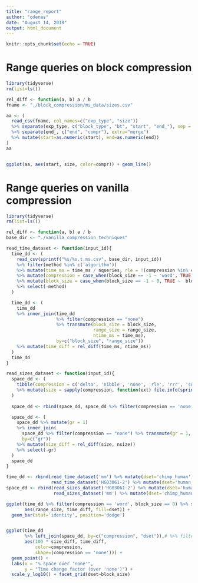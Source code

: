 ```yaml
---
title: "range_report"
author: "odenas"
date: "August 14, 2019"
output: html_document
---
```


```r
knitr::opts_chunk$set(echo = TRUE)
```


# Range queries on block compression 
```r
library(tidyverse)
rm(list=ls())

rel_diff <- function(a, b) a / b
fname <- "./block_compression/ms_data/sizes.csv"

aa <- (
  read_csv(fname, col_names=c("exp_type", "size"))
  %>% separate(exp_type, c("block_type", "bt", "start", "end_"), sep = "_")
  %>% separate(end_, c("end", "compr"), extra="merge")
  %>% mutate(start=as.numeric(start), end=as.numeric(end))
)
aa


ggplot(aa, aes(start, size, color=compr)) + geom_line()

```

# Range queries on vanilla compression 
```r
library(tidyverse)
rm(list=ls())

rel_diff <- function(a, b) a / b
base_dir <- "./vanilla_compression_techniques"

read_time_dataset <- function(input_id){
  time_dd <- (
    read_csv(sprintf("%s/%s.t.ms.csv", base_dir, input_id))
    %>% filter(method %in% c('algorithm'))
    %>% mutate(time_ms = time_ms / nqueries, rle = !(compression %in% c("none", "rrr")))
    %>% mutate(compression = case_when(block_size == -1 ~ 'word', TRUE ~  compression))
    %>% mutate(block_size = case_when(block_size == -1 ~ 0, TRUE ~  block_size))
    %>% select(-method)
  )

  time_dd <- (
    time_dd 
    %>% inner_join(time_dd
                   %>% filter(compression == "none")
                   %>% transmute(block_size = block_size,
                                 range_size = range_size,
                                 ntime_ms = time_ms),
                   by=c("block_size", "range_size"))
    %>% mutate(time_diff = rel_diff(time_ms, ntime_ms))
  )
  time_dd
}

read_sizes_dataset <- function(input_id){
  space_dd <- (
    tibble(compression = c('delta', 'nibble', 'none', 'rle', 'rrr', 'succint'))
    %>% mutate(size = sapply(compression, function(ext) file.info(sprintf('%s/%s.t.ms.%s', base_dir, input_id, ext))$size))
  )
  
  space_dd <- rbind(space_dd, space_dd %>% filter(compression == 'none') %>% mutate(compression = 'word'))

  space_dd <- (
    space_dd %>% mutate(gr = 1)
    %>% inner_join(
      space_dd %>% filter(compression == "none") %>% transmute(gr = 1, nsize=size),
      by=c("gr"))
    %>% mutate(size_diff = rel_diff(size, nsize))
    %>% select(-gr)
  )
  space_dd  
}

time_dd <- rbind(read_time_dataset('mm') %>% mutate(dset='chimp_human'),
                 read_time_dataset('HG03061-2') %>% mutate(dset='human_human'))
space_dd <- rbind(read_sizes_dataset('HG03061-2') %>% mutate(dset='human_human'),
                  read_sizes_dataset('mm') %>% mutate(dset='chimp_human'))

ggplot(time_dd %>% filter(compression == 'word', block_size == 0) %>% select(-block_size),
       aes(range_size, time_diff, fill=dset)) +
  geom_bar(stat='identity', position='dodge')


ggplot(time_dd
       %>% left_join(space_dd, by=c("compression", "dset")),# %>% filter(),
       aes(100 * size_diff, time_diff,
           color=compression,
           shape=(compression == 'none'))) +
  geom_point() +
  labs(x = "% space over 'none'",
       y = "Time change factor (over 'none')") +
  scale_y_log10() + facet_grid(dset~block_size)
```


